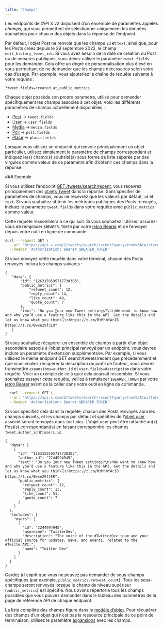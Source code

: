 ```yaml
---
title: "Champs"
---
```


Les endpoints de l’API X v2 disposent d’un ensemble de paramètres appelés _champs_, qui vous permettent de sélectionner uniquement les données souhaitées pour chacun des objets dans la réponse de l’endpoint.

Par défaut, l’objet Post ne renvoie que les champs `id` et `text`, ainsi que, pour les Posts créés depuis le 29 septembre 2022, le champ `edit_history_tweet_ids`. Si vous avez besoin de la date de création du Post ou de mesures publiques, vous devez utiliser le paramètre `tweet.fields` pour les demander. Cela offre un degré de personnalisation plus élevé en vous permettant de ne demander que les champs nécessaires selon votre cas d’usage. Par exemple, vous ajouteriez la chaîne de requête suivante à votre requête :

`?tweet.fields=created_at,public_metrics`

Chaque objet possède son propre paramètre, utilisé pour demander spécifiquement les champs associés à cet objet. Voici les différents paramètres de champs actuellement disponibles :

- [Post](/fr/x-api/fundamentals/data-dictionary#tweet) → `tweet.fields`
- [User](/fr/x-api/fundamentals/data-dictionary#user) → `user.fields`
- [Media](/fr/x-api/fundamentals/data-dictionary#media) → `media.fields`
- [Poll](/fr/x-api/fundamentals/data-dictionary#poll) → `poll.fields`
- [Place](/fr/x-api/fundamentals/data-dictionary#place) → `place.fields`

Lorsque vous utilisez un endpoint qui renvoie principalement un objet particulier, utilisez simplement le paramètre de champs correspondant et indiquez le(s) champ(s) souhaité(s) sous forme de liste séparée par des virgules comme valeur de ce paramètre afin d’obtenir ces champs dans la réponse.

<div id="example">
  ### Exemple
</div>

Si vous utilisez l’endpoint [GET /tweets/search/recent](/fr/x-api/posts/recent-search), vous recevrez principalement des [objets Tweet](/fr/x-api/fundamentals/data-dictionary#tweet) dans la réponse. Sans spécifier de paramètres de champs, vous ne recevrez que les valeurs par défaut, `id` et `text`. Si vous souhaitez obtenir les métriques publiques des Posts renvoyés, incluez le paramètre `tweet.fields` dans votre requête avec `public_metrics` comme valeur.

Cette requête ressemblera à ce qui suit. Si vous souhaitez l’utiliser, assurez-vous de remplacer `$BEARER_TOKEN` par votre [jeton Bearer](/fr/resources/fundamentals/authentication) et de l’envoyer depuis votre outil en ligne de commande.

```bash
curl --request GET \
  --url 'https://api.x.com/2/tweets/search/recent?query=from%3Atwitterdev&tweet.fields=public_metrics' \
  --header 'Authorization: Bearer $BEARER_TOKEN'
```

Si vous envoyez cette requête dans votre terminal, chacun des Posts renvoyés inclura les champs suivants :

```
{
   "data": {
       "id": "1263150595717730305",
       "public_metrics": {
           "retweet_count": 12,
           "reply_count": 14,
           "like_count": 49,
           "quote_count": 7
       },
       "text": "Do you 👀our new Tweet settings?\n\nWe want to know how and why you’d use a feature like this in the API. Get the details and let us know what you think👇\nhttps://t.co/RtMhhfAcIB https://t.co/8wxeZ9fJER"
   }
}
```

Si vous souhaitez récupérer un ensemble de champs à partir d’un objet secondaire associé à l’objet principal renvoyé par un endpoint, vous devrez inclure un paramètre d’extension supplémentaire. Par exemple, si vous utilisiez le même endpoint GET search/tweets/recent que précédemment et que vous vouliez récupérer la description du profil de l’auteur, vous devrez transmettre `expansions=author_id` et `user.fields=description` dans votre requête. Voici un exemple de ce à quoi cela pourrait ressembler. Si vous souhaitez essayer cette requête, veillez à remplacer `$BEARER_TOKEN` par votre [jeton Bearer](/fr/resources/fundamentals/authentication) avant de la coller dans votre outil en ligne de commande.

```bash
  curl --request GET \
  --url 'https://api.x.com/2/tweets/search/recent?query=from%3Atwitterdev&tweet.fields=public_metrics&expansions=author_id&user.fields=description' \
  --header 'Authorization: Bearer $BEARER_TOKEN'
```

Si vous spécifiez cela dans la requête, chacun des Posts renvoyés aura les champs suivants, et les champs par défaut et spécifiés de l’[objet user](/fr/x-api/fundamentals/data-dictionary#user) associé seront renvoyés dans `includes`. L’objet user peut être rattaché au(x) Post(s) correspondant(s) en faisant correspondre les champs `tweet.author_id` et `users.id`.

```
{
  "data": [
    {
      "id": "1263150595717730305",
      "author_id": "2244994945",
      "text": "Do you 👀our new Tweet settings?\n\nWe want to know how and why you’d use a feature like this in the API. Get the details and let us know what you think👇\nhttps://t.co/RtMhhfAcIB https://t.co/8wxeZ9fJER",
      "public_metrics": {
        "retweet_count": 12,
        "reply_count": 13,
        "like_count": 51,
        "quote_count": 7
      }
    }
  ],
  "includes": {
    "users": [
      {
        "id": "2244994945",
        "username": "TwitterDev",
        "description": "The voice of the #TwitterDev team and your official source for updates, news, and events, related to the #TwitterAPI.",
        "name": "Twitter Dev"
      }
    ]
  }
}
```

Gardez à l’esprit que vous ne pouvez pas demander de sous-champs spécifiques (par exemple, `public_metrics.retweet_count`). Tous les sous-champs seront renvoyés lorsque le champ de niveau supérieur (`public_metrics`) est spécifié. Nous avons répertorié tous les champs possibles que vous pouvez demander dans le tableau des paramètres de la page de référence API de chaque endpoint. 

La liste complète des champs figure dans le [modèle d’objet](/fr/x-api/fundamentals/data-dictionary#tweet). Pour récupérer des champs d’un objet qui n’est pas la ressource principale de ce point de terminaison, utilisez le paramètre [expansions](/fr/x-api/fundamentals/expansions) avec les champs.